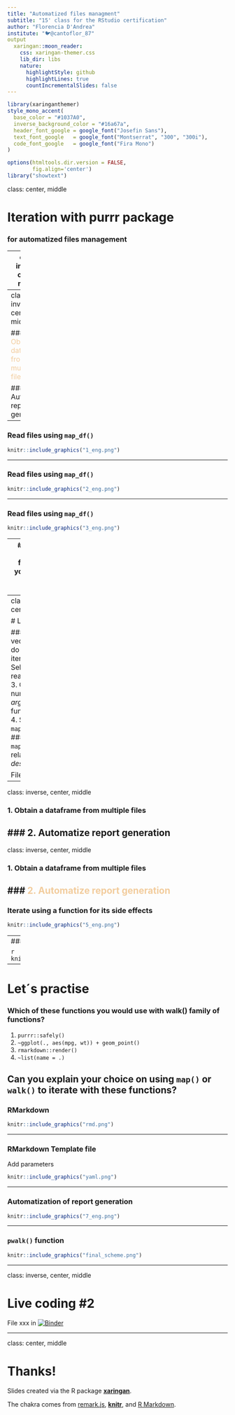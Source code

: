 ```yaml
---
title: "Automatized files managment"
subtitle: "15' class for the RStudio certification"
author: "Florencia D'Andrea"
institute: "🐦@cantoflor_87"
output
  xaringan::moon_reader:
    css: xaringan-themer.css
    lib_dir: libs
    nature:
      highlightStyle: github
      highlightLines: true
      countIncrementalSlides: false
---
```


```r
library(xaringanthemer)
style_mono_accent(
  base_color = "#1037A0",
  inverse_background_color = "#16a67a",
  header_font_google = google_font("Josefin Sans"),
  text_font_google   = google_font("Montserrat", "300", "300i"),
  code_font_google   = google_font("Fira Mono")
)

```

```r
options(htmltools.dir.version = FALSE,
        fig.align='center')
library("showtext")
```

class: center, middle

# Iteration with purrr package

### for automatized files management

---
class: inverse, center, middle

### 1. Obtain a dataframe from multiple files
 
### 2. Automatize report generation


---
class: inverse, center, middle

### <span style="color: #f2cc9d;">1. Obtain a dataframe from multiple files</span> 
 
### 2. Automatize report generation

---

### Read files using `map_df()`

```r
knitr::include_graphics("1_eng.png")
```

---

### Read files using `map_df()`

```r
knitr::include_graphics("2_eng.png")
```

---

### Read files using `map_df()`

```r
knitr::include_graphics("3_eng.png")
```
---
# Let’s practise
### Which function would you use to obtain these return values?

1. `map()`
2. `map_df()`
3. `map_chr()`


```r
knitr::include_graphics("4_eng.png")
```


---
class: inverse, center, middle

# Live coding #1

#### 1. Build a vector of *filenames* do you want to iterate over
#### 2. Select a *function* to read the files 
#### 3. Check the number of *arguments* the function need
#### 4. Select among `map()`/`map2()`/`pmap()`
#### 5. Select `map_*()` suffix in relation of the *desired output*

File xxx in [![Binder](https://mybinder.org/badge_logo.svg)](https://mybinder.org/v2/gh/flor14/purrr_class.git/master)

---

class: inverse, center, middle

### 1. Obtain a dataframe from multiple files
 
### 2. Automatize report generation 
---

class: inverse, center, middle

### 1. Obtain a dataframe from multiple files
 
### <span style="color: #f2cc9d;">2. Automatize report generation</span> 
---

### Iterate using a function for its side effects

```r
knitr::include_graphics("5_eng.png")
```

---
### `purrr::walk()` family of functions

```r
knitr::include_graphics("6_eng.png")
```

---

# Let´s practise
### Which of these functions you would use with walk() family of functions?
1. `purrr::safely()`
2. `~ggplot(., aes(mpg, wt)) + geom_point()`
3. `rmarkdown::render()`
4. `~list(name = .)`

Can you explain your choice on using `map()` or `walk()` to iterate with these functions?
---

### RMarkdown

```r
knitr::include_graphics("rmd.png")
```

---

### RMarkdown Template file

Add parameters 

```r
knitr::include_graphics("yaml.png")

```

---

### Automatization of report generation

```r
knitr::include_graphics("7_eng.png")
```

---

### `pwalk()` function

```r
knitr::include_graphics("final_scheme.png")
```

---

class: inverse, center, middle

# Live coding #2

File xxx in [![Binder](https://mybinder.org/badge_logo.svg)](https://mybinder.org/v2/gh/flor14/purrr_class.git/master)

---
class: center, middle

# Thanks!

Slides created via the R package [**xaringan**](https://github.com/yihui/xaringan).

The chakra comes from [remark.js](https://remarkjs.com), [**knitr**](http://yihui.org/knitr), and [R Markdown](https://rmarkdown.rstudio.com).
